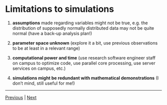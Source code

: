 # Limitations to simulations

1. **assumptions** made regarding variables might not be true, e.g. the distribution of supposedly normally distributed data may not be quite normal (have a back-up analysis plan!)  

2. **parameter space unknown** (explore it a bit, use previous observations to be at least in a relevant range)  

3. **computational power and time** (use research software engineer staff on campus to optimize code, use parallel core processing, use server services on campus, etc.)  

4. **simulations might be redundant with mathematical demonstrations** (I don’t mind, still useful for me!)  

***

[Previous](./general-structure.md) | [Next](./real-life-example.md)
